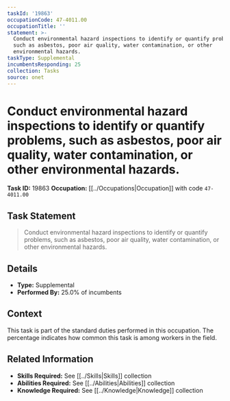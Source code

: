 ```yaml
---
taskId: '19863'
occupationCode: 47-4011.00
occupationTitle: ''
statement: >-
  Conduct environmental hazard inspections to identify or quantify problems,
  such as asbestos, poor air quality, water contamination, or other
  environmental hazards.
taskType: Supplemental
incumbentsResponding: 25
collection: Tasks
source: onet
---
```

# Conduct environmental hazard inspections to identify or quantify problems, such as asbestos, poor air quality, water contamination, or other environmental hazards.

**Task ID:** 19863
**Occupation:** [[../Occupations|Occupation]] with code `47-4011.00`

## Task Statement

> Conduct environmental hazard inspections to identify or quantify problems, such as asbestos, poor air quality, water contamination, or other environmental hazards.

## Details

- **Type:** Supplemental
- **Performed By:** 25.0% of incumbents

## Context

This task is part of the standard duties performed in this occupation. The percentage indicates how common this task is among workers in the field.

## Related Information

- **Skills Required:** See [[../Skills|Skills]] collection
- **Abilities Required:** See [[../Abilities|Abilities]] collection
- **Knowledge Required:** See [[../Knowledge|Knowledge]] collection
